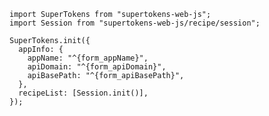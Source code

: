   ```tsx title="/app/app.component.ts"
  import SuperTokens from "supertokens-web-js";
  import Session from "supertokens-web-js/recipe/session";

  SuperTokens.init({
    appInfo: {
      appName: "^{form_appName}",
      apiDomain: "^{form_apiDomain}",
      apiBasePath: "^{form_apiBasePath}",
    },
    recipeList: [Session.init()],
  });
  ```
